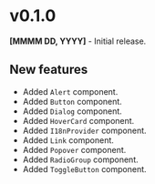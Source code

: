 # v0.1.0

**[MMMM DD, YYYY]** - Initial release.

## New features

- Added `Alert` component.
- Added `Button` component.
- Added `Dialog` component.
- Added `HoverCard` component.
- Added `I18nProvider` component.
- Added `Link` component.
- Added `Popover` component.
- Added `RadioGroup` component.
- Added `ToggleButton` component.
